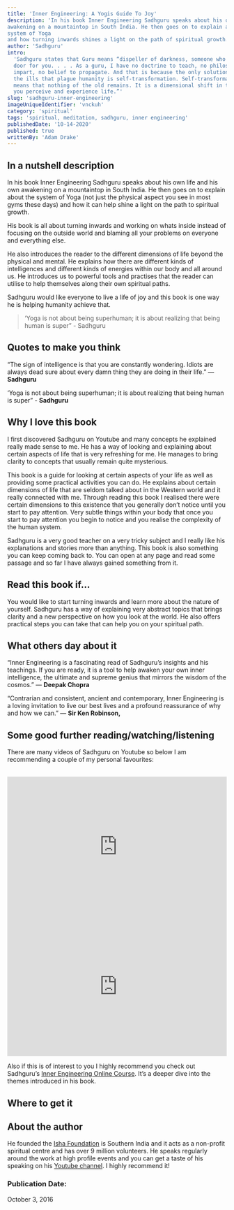 ```yaml
---
title: 'Inner Engineering: A Yogis Guide To Joy'
description: 'In his book Inner Engineering Sadhguru speaks about his own life and his own
awakening on a mountaintop in South India. He then goes on to explain about the
system of Yoga 
and how turning inwards shines a light on the path of spiritual growth.'
author: 'Sadhguru'
intro:
  'Sadhguru states that Guru means “dispeller of darkness, someone who opens the
  door for you. . . . As a guru, I have no doctrine to teach, no philosophy to
  impart, no belief to propagate. And that is because the only solution for all
  the ills that plague humanity is self-transformation. Self-transformation
  means that nothing of the old remains. It is a dimensional shift in the way
  you perceive and experience life.”'
slug: 'sadhguru-inner-engineering'
imageUniqueIdentifier: 'vnckuh'
category: 'spiritual'
tags: 'spiritual, meditation, sadhguru, inner engineering'
publishedDate: '10-14-2020'
published: true
writtenBy: 'Adam Drake'
---
```



## In a nutshell description

In his book Inner Engineering Sadhguru speaks about his own life and his own
awakening on a mountaintop in South India. He then goes on to explain about the
system of Yoga (not just the physical aspect you see in most gyms these days)
and how it can help shine a light on the path to spiritual growth.

His book is all about turning inwards and working on whats inside instead of
focusing on the outside world and blaming all your problems on everyone and
everything else.

He also introduces the reader to the different dimensions of life beyond the
physical and mental. He explains how there are different kinds of intelligences
and different kinds of energies within our body and all around us. He introduces
us to powerful tools and practises that the reader can utilise to help
themselves along their own spiritual paths.

Sadhguru would like everyone to live a life of joy and this book is one way he
is helping humanity achieve that.

> ‘Yoga is not about being superhuman; it is about realizing that being human is
> super” - Sadhguru

## Quotes to make you think

“The sign of intelligence is that you are constantly wondering. Idiots are
always dead sure about every damn thing they are doing in their life.” ―
**Sadhguru**

‘Yoga is not about being superhuman; it is about realizing that being human is
super” - **Sadhguru**

## Why I love this book

I first discovered Sadhguru on Youtube and many concepts he explained really
made sense to me. He has a way of looking and explaining about certain aspects
of life that is very refreshing for me. He manages to bring clarity to concepts
that usually remain quite mysterious.

This book is a guide for looking at certain aspects of your life as well as
providing some practical activities you can do. He explains about certain
dimensions of life that are seldom talked about in the Western world and it
really connected with me. Through reading this book I realised there were
certain dimensions to this existence that you generally don’t notice until you
start to pay attention. Very subtle things within your body that once you start
to pay attention you begin to notice and you realise the complexity of the human
system.

Sadhguru is a very good teacher on a very tricky subject and I really like his
explanations and stories more than anything. This book is also something you can
keep coming back to. You can open at any page and read some passage and so far I
have always gained something from it.

## Read this book if…

You would like to start turning inwards and learn more about the nature of
yourself. Sadhguru has a way of explaining very abstract topics that brings
clarity and a new perspective on how you look at the world. He also offers
practical steps you can take that can help you on your spiritual path.

## What others day about it

“Inner Engineering is a fascinating read of Sadhguru’s insights and his
teachings. If you are ready, it is a tool to help awaken your own inner
intelligence, the ultimate and supreme genius that mirrors the wisdom of the
cosmos.” — **Deepak Chopra**

“Contrarian and consistent, ancient and contemporary, Inner Engineering is a
loving invitation to live our best lives and a profound reassurance of why and
how we can.” — **Sir Ken Robinson,**

## Some good further reading/watching/listening

There are many videos of Sadhguru on Youtube so below I am recommending a couple
of my personal favourites:

<br />
<iframe
  width="100%"
  height="320px"
  src="https://www.youtube.com/embed/cxoQdEhHaT8"
  frameBorder="0"
  allow="accelerometer; autoplay; encrypted-media; gyroscope; picture-in-picture"
  allowFullScreen
></iframe>

<br />
<iframe
  width="100%"
  height="320px"
  src="https://www.youtube.com/embed/qMryd4gurQk"
  frameBorder="0"
  allow="accelerometer; autoplay; encrypted-media; gyroscope; picture-in-picture"
  allowFullScreen
></iframe>

Also if this is of interest to you I highly recommend you check out Sadhguru’s
[Inner Engineering Online Course](https://www.innerengineering.com/). It’s a
deeper dive into the themes introduced in his book.

## Where to get it

<AmazonCta
  bookSummary
  link="https://www.amazon.com/gp/product/0812997794/ref=as_li_tl?ie=UTF8&camp=1789&creative=9325&creativeASIN=0812997794&linkCode=as2&tag=paperbacktrav-20&linkId=d59086c1d5ec87c575a5d8cf33b8c496"
/>

## About the author

He founded the [Isha Foundation](https://en.wikipedia.org/wiki/Isha_Foundation)
is Southern India and it acts as a non-profit spiritual centre and has over 9
million volunteers. He speaks regularly around the work at high profile events
and you can get a taste of his speaking on his
[Youtube channel](https://www.youtube.com/user/sadhguru). I highly recommend it!

### Publication Date:

October 3, 2016
